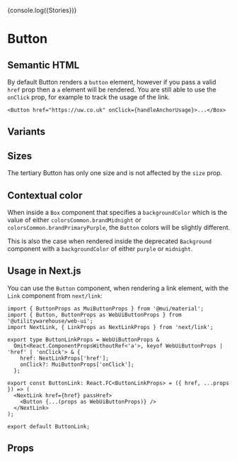 
{console.log({Stories})}

<Meta of={Stories} />

# Button

<Description />

## Semantic HTML

By default Button renders a `button` element, however if you pass a valid `href` prop then a `a` element will be rendered.
You are still able to use the `onClick` prop, for example to track the usage of the link.

```tsx
<Button href="https://uw.co.uk" onClick={handleAnchorUsage}>...</Box>
```

## Variants

<Canvas of={Stories.ButtonVariants} />

## Sizes

The tertiary Button has only one size and is not affected by the `size` prop.

<Canvas of={Stories.ButtonSizes} />

## Contextual color

When inside a `Box` component that specifies a `backgroundColor` which is the
value of either `colorsCommon.brandMidnight` or
`colorsCommon.brandPrimaryPurple`, the `Button` colors will be slightly different.

This is also the case when rendered inside the deprecated `Background`
component with a `backgroundColor` of either `purple` or `midnight`.

## Usage in Next.js

You can use the `Button` component, when rendering a link element, with the `Link` component from `next/link`:

```tsx
import { ButtonProps as MuiButtonProps } from '@mui/material';
import { Button, ButtonProps as WebUiButtonProps } from '@utilitywarehouse/web-ui';
import NextLink, { LinkProps as NextLinkProps } from 'next/link';

export type ButtonLinkProps = WebUiButtonProps &
  Omit<React.ComponentPropsWithoutRef<'a'>, keyof WebUiButtonProps | 'href' | 'onClick'> & {
    href: NextLinkProps['href'];
    onClick?: MuiButtonProps['onClick'];
  };

export const ButtonLink: React.FC<ButtonLinkProps> = ({ href, ...props }) => (
  <NextLink href={href} passHref>
    <Button {...(props as WebUiButtonProps)} />
  </NextLink>
);

export default ButtonLink;
```

## Props

<ArgTypes of={Stories} />
